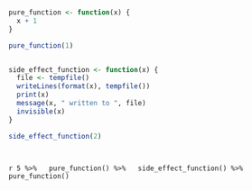 <!--Setup 34-function-purity.R -->
```r
```


<!--Functions should do one thing, and do it well. -->
```r
```


<!--Pure function: called for its return value, no side effects! -->
```r
pure_function <- function(x) {
  x + 1
}

pure_function(1)
```


<!--Function with side effect: called for its side effect, returns input -->
```r
```


<!--invisibly (=no changes to return value). -->
```r
side_effect_function <- function(x) {
  file <- tempfile()
  writeLines(format(x), tempfile())
  print(x)
  message(x, " written to ", file)
  invisible(x)
}

side_effect_function(2)
```


<!--Separation helps isolate the side effects. -->
```r
```


<!--If side effect functions return the, they remain composable with -->
```r
```


<!--pure functions. -->
```r
5 %>%
  pure_function() %>%
  side_effect_function() %>%
  pure_function()```
